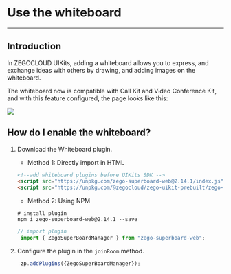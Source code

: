 # Use the whiteboard

- - -

## Introduction

In ZEGOCLOUD UIKits, adding a whiteboard allows you to express, and exchange ideas with others by drawing, and adding images on the whiteboard.

The whiteboard now is compatible with Call Kit and Video Conference Kit, and with this feature configured, the page looks like this:

<Frame width="512" height="auto" caption="">
  <img src="https://storage.zego.im/sdk-doc/Pics/Prebuilt_Web/icon_joinRoom_whiteboard_react2.png" />
</Frame>

## How do I enable the whiteboard?

1. Download the Whiteboard plugin.

    - Method 1: Directly import in HTML

    ```html
    <!--add whiteboard plugins before UIKits SDK -->
    <script src="https://unpkg.com/zego-superboard-web@2.14.1/index.js"></script>
    <script src="https://unpkg.com/@zegocloud/zego-uikit-prebuilt/zego-uikit-prebuilt.js"></script>
    ```
    - Method 2: Using NPM

    ```shell
    # install plugin
    npm i zego-superboard-web@2.14.1 --save
    ```
    ```js
    // import plugin
     import { ZegoSuperBoardManager } from "zego-superboard-web";
    ```

2. Configure the plugin in the `joinRoom` method.

    ```js
     zp.addPlugins({ZegoSuperBoardManager});
    ```
